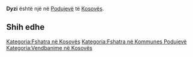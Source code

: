 {{Fshat në 
 | Emri                = Dyzi
 | EmriAlt                = 
 | NAME_SHORT_FORM=      
 | NAME_GENERIC=      
 | NAME_SORT_NAME_RO=      DYZI
 | FULL_NAME_RO = Dyzi
 | FULL_NAME_ND_RO=Dyzi
 | SORT_NAME_RG=DYZI
 | FULL_NAME_RG=Dyzi
 | FULL_NAME_ND_RG=Dyzi
 | SRP_NAME_SHORT_FORM=      
 | SRP_NAME_GENERIC=      
 | SRP_NAME_SORT_NAME_RO=      
 | SRP_FULL_NAME_RO = 
 | SRP_FULL_NAME_ND_RO=
 | SRP_SORT_NAME_RG=
 | SRP_FULL_NAME_RG=
 | SRP_FULL_NAME_ND_RG=
 | Emri (Rasa dhanore) = 
 | Figura              = 
 | Shteti              = Kosovo
 | Komuna              = Podujevë
 | Kodi postar         = 
 | Sipërfaqja          = 

 | Popullsia           = 

 | Regj. i popullsisë  = 
 | Dend. e popullsisë  = 
 | Faqja zyrtare       = 
 <!--- Koordinatat ----> 
 | Gjerësia            = 42.803333
 | Gjatësia            = 21.2475
 | Lartësia            = 
}}
'''Dyzi''' është një [[]] në [[Podujevë]] të [[Kosovës]].

<!-- == Gjeografia == -->
<!-- == Historia == -->
<!-- == Demografia == -->
== Shih edhe ==
{{Komuna Podujevë}}
{{Kosovo-Administrata-Cung}}

[[Kategoria:Fshatra në Kosovës]]
[[Kategoria:Fshatra në Kommunes Podujevë]]
[[Kategoria:Vendbanime në Kosovës]]